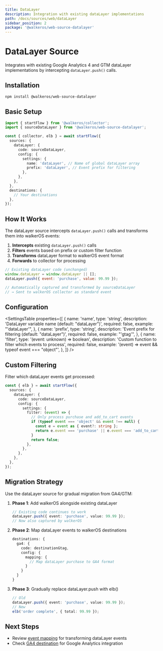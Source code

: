 ```yaml
---
title: DataLayer
description: Integration with existing dataLayer implementations
path: /docs/sources/web/dataLayer
sidebar_position: 2
package: '@walkeros/web-source-datalayer'
---
```



<PackageLink
  github="packages/web/sources/datalayer"
  npm="@walkeros/web-source-datalayer"
/>

# DataLayer Source

Integrates with existing Google Analytics 4 and GTM dataLayer implementations by intercepting `dataLayer.push()` calls.

## Installation

```bash
npm install @walkeros/web-source-datalayer
```

## Basic Setup

```typescript
import { startFlow } from '@walkeros/collector';
import { sourceDataLayer } from '@walkeros/web-source-datalayer';

const { collector, elb } = await startFlow({
  sources: {
    dataLayer: {
      code: sourceDataLayer,
      config: {
        settings: {
          name: 'dataLayer', // Name of global dataLayer array
          prefix: 'dataLayer', // Event prefix for filtering
        },
      },
    },
  },
  destinations: {
    // Your destinations
  },
});
```

## How It Works

The dataLayer source intercepts `dataLayer.push()` calls and transforms them into walkerOS events:

1. **Intercepts** existing `dataLayer.push()` calls
2. **Filters** events based on prefix or custom filter function
3. **Transforms** dataLayer format to walkerOS event format
4. **Forwards** to collector for processing

```javascript
// Existing dataLayer code (unchanged)
window.dataLayer = window.dataLayer || [];
dataLayer.push({ event: 'purchase', value: 99.99 });

// Automatically captured and transformed by sourceDataLayer
// → Sent to walkerOS collector as standard event
```

## Configuration

<SettingsTable
  properties={[
    {
      name: 'name',
      type: 'string',
      description: 'DataLayer variable name (default: "dataLayer")',
      required: false,
      example: "'dataLayer'",
    },
    {
      name: 'prefix',
      type: 'string',
      description:
        'Event prefix for filtering (default: "dataLayer")',
      required: false,
      example: "'gtag'",
    },
    {
      name: 'filter',
      type: '(event: unknown) => boolean',
      description: 'Custom function to filter which events to process',
      required: false,
      example: '(event) => event && typeof event === "object"',
    },
  ]}
/>

## Custom Filtering

Filter which dataLayer events get processed:

```typescript
const { elb } = await startFlow({
  sources: {
    dataLayer: {
      code: sourceDataLayer,
      config: {
        settings: {
          filter: (event) => {
            // Only process purchase and add_to_cart events
            if (typeof event === 'object' && event !== null) {
              const e = event as { event?: string };
              return e.event === 'purchase' || e.event === 'add_to_cart';
            }
            return false;
          },
        },
      },
    },
  },
});
```

## Migration Strategy

Use the dataLayer source for gradual migration from GA4/GTM:

1. **Phase 1**: Add walkerOS alongside existing dataLayer
   ```typescript
   // Existing code continues to work
   dataLayer.push({ event: 'purchase', value: 99.99 });
   // Now also captured by walkerOS
   ```

2. **Phase 2**: Map dataLayer events to walkerOS destinations
   ```typescript
   destinations: {
     ga4: {
       code: destinationGtag,
       config: {
         mapping: {
           // Map dataLayer purchase to GA4 format
         }
       }
     }
   }
   ```

3. **Phase 3**: Gradually replace dataLayer.push with elb()
   ```typescript
   // Old
   dataLayer.push({ event: 'purchase', value: 99.99 });
   // New
   elb('order complete', { total: 99.99 });
   ```

## Next Steps

- Review [event mapping](/docs/destinations/event-mapping) for transforming dataLayer events
- Check [GA4 destination](/docs/destinations/web/gtag) for Google Analytics integration
